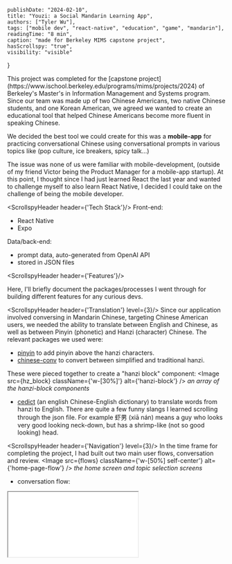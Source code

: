 
    publishDate: "2024-02-10",
    title: "Youzi: a Social Mandarin Learning App",
    authors: ["Tyler Wu"],
    tags: ["mobile dev", "react-native", "education", "game", "mandarin"],
    readingTime: "8 min",
    caption: "made for Berkeley MIMS capstone project",
    hasScrollspy: "true",
    visibility: "visible"
}

<div className="flex gap-3">
<WebsiteIcon link={'https://midkuan.github.io/youzi/steller/public_html/index.html#home'} text={'website (by my friend Victor)'} size={20} position='right'/>
<GithubIcon link={'https://github.com/tylerwu2222/youzi-mobile/tree/main'} text={'repo'} size={20}/>
</div>
<ScrollspyHeader header={'Background'}/>
This project was completed for the [capstone project](https://www.ischool.berkeley.edu/programs/mims/projects/2024) of Berkeley's Master's in Information Management and Systems program. 
Since our team was made up of two Chinese Americans, two native Chinese students, and one Korean American, 
we agreed we wanted to create an educational tool that helped Chinese Americans become more fluent in speaking Chinese.

We decided the best tool we could create for this was a **mobile-app** for practicing conversational Chinese using conversational prompts in various topics like (pop culture, ice breakers, spicy talk...)

The issue was none of us were familiar with mobile-development, (outside of my friend Victor being the Product Manager for a mobile-app startup).
At this point, I thought since I had just learned React the last year and wanted to challenge myself to also learn React Native, 
I decided I could take on the challenge of being the mobile developer. 

<ScrollspyHeader header={'Tech Stack'}/>
<span className="underline">Front-end:</span>
- React Native
- Expo

<span className="underline">Data/back-end:</span>
- prompt data, auto-generated from OpenAI API
- stored in JSON files

<ScrollspyHeader header={'Features'}/>

Here, I'll briefly document the packages/processes I went through for building different features for any curious devs.

<ScrollspyHeader header={'Translation'} level={3}/>
Since our application involved conversing in Mandarin Chinese, targeting Chinese American users,
 we needed the ability to translate between English and Chinese, as well as between Pinyin (phonetic) and Hanzi (character) Chinese. The relevant packages we used were:

- [pinyin](https://www.npmjs.com/package/pinyin) to add pinyin above the hanzi characters.
- [chinese-conv](https://www.npmjs.com/package/chinese-conv) to convert between simplified and traditional hanzi.

These were pieced together to create a "hanzi block" component:
<Image src={hz_block} className={'w-[30%]'} alt={'hanzi-block'} />
*an array of the hanzi-block components*

- [cedict](https://www.mdbg.net/chinese/dictionary?page=cedict) (an english Chinese-English dictionary) to translate words from hanzi to English.
There are quite a few funny slangs I learned scrolling through the json file. 
For example 虾男 (xiā nán) means a guy who looks very good looking neck-down, but has a shrimp-like (not so good looking) head.

<ScrollspyHeader header={'Navigation'} level={3}/>
In the time frame for completing the project, I had built out two main user flows, conversation and review.
<Image src={flows} className={'w-[50%] self-center'} alt={'home-page-flow'} />
*the home screen and topic selection screens*

- conversation flow: 
<iframe src={'https://youtube.com/embed/4U3XJJ_WGyU'} className="w-full aspect-video" allowFullScreen={true}/>
- review flow:
<iframe src={'https://youtube.com/embed/-MQkZS9cg58'} className="w-full aspect-video" allowFullScreen={true}/>

Navigation was handled with [react-navigation/native](https://www.npmjs.com/package/@react-navigation/native). 

This was done before I had discovered Expo's App Router, (analagous to Next's file-based routing).
If I were to redo this process today, I would likely use file-based routing for its intuitiveness.

<ScrollspyHeader header={'Persistence'} level={3}/>
While our project did not involve a "back-end" outside of a few JSON files, some data did need to persist. 

Namely, auser's favorited vocab, completed prompts, and settings (such as pinyin on/off), these needed to be saved across sessions for the user.

To handle this, I made use of Expo's [AsyncStorage](https://docs.expo.dev/versions/latest/sdk/async-storage/), story these variables in a JSON format in the app storage.

<ScrollspyHeader header={'Text-to-speech and Audio'} level={3}/>
Storing audio recordings from the user was done using Expo's [av (audio video)](https://docs.expo.dev/versions/latest/sdk/av/) module to record and AsyncStorage to store and retrieve.

Similarly, to handle text-to-speech capabilities, I used [expo-speech](https://docs.expo.dev/versions/latest/sdk/speech/) to read prompts out loud.


<ScrollspyHeader header={'Video'} level={3}/>
One of the final nice-to-have features we wanted to have was having a relevant YouTube video for the pop culture prompt topic.

I implemented this by using YouTube's API through the [react-native-youtube-iframe](https://lonelycpp.github.io/react-native-youtube-iframe/) 
package. Specifically, I extracted the first video that appeared when searching for a keyword from the prompt and embedded it in the prompt response screen:
<Image src={yt_iframe} className={''} alt={'yt-iframe-example'} />


<ScrollspyHeader header={'Learnings & Challenges'}/>
One of the biggest challenges we dealt with was defining the scope of our project. 

On the one hand our team wanted so many cool features, and in an ideal world, I would've been able to make them all.
But since it was just me making the app, we had to learn to compromise and prioritize what we thought was most important.

Thus, it was definitely a big time-crunch that left little time for me to style and make the app as accessible as I liked, 
(usually I love obsessing over styles), but it was still a good exercise of working within constraints.

<ScrollspyHeader header={'Reflection'}/>
Overall, it was still a great process to go through as I still learned quite a bit, 
not just about mobile dev, but communicating with a team, and working with deadlines.

In hindsight, I could've tried making more use of AI tools to generate a lot of the
But at the same time, I think doing a lot of the basic-component work "by hand" was also great for my learning, 
as I learned quite a bit from making lots of mistakes, reading docs, and planning things out on paper.